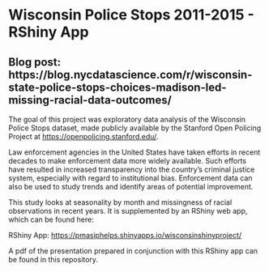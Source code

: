 
# Wisconsin Police Stops 2011-2015 - RShiny App
## Blog post: https://blog.nycdatascience.com/r/wisconsin-state-police-stops-choices-madison-led-missing-racial-data-outcomes/

The goal of this project was exploratory data analysis of the Wisconsin Police Stops dataset, made publicly available by the Stanford Open Policing Project at <https://openpolicing.stanford.edu/>.

Law enforcement agencies in the United States have taken efforts in recent decades to make enforcement data more widely available. Such efforts have resulted in increased transparency into the country's criminal justice system, especially with regard to institutional bias. Enforcement data can also be used to study trends and identify areas of potential improvement.

This study looks at seasonality by month and missingness of racial observations in recent years. It is supplemented by an RShiny web app, which can be found here:

RShiny App: <https://pmasiphelps.shinyapps.io/wisconsinshinyproject/>

A pdf of the presentation prepared in conjunction with this RShiny app can be found in this repository.
